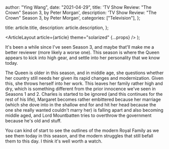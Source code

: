 
  author: "Ying Wang",
  date: "2021-04-29",
  title: 'TV Show Review: "The Crown" Season 3, by Peter Morgan',
  description: 'TV Show Review: "The Crown" Season 3, by Peter Morgan',
  categories: ["Television"],
};

  title: article.title,
  description: article.description,
};

  <ArticleLayout article={article} theme="solarized" {...props} />
);

It's been a while since I've seen Season 3, and maybe that'll make me a better
reviewer (more likely a worse one). This season is where the Queen appears to
kick into high gear, and settle into her personality that we know today.

The Queen is older in this season, and in middle age, she questions whether her
country still needs her given its rapid changes and modernization. Given this,
she throws herself into her work. This leaves her family rather high and dry,
which is something different from the prior innocence we've seen in Seasons 1
and 2. Charles is started to be ignored (and this continues for the rest of his
life), Margaret becomes rather embittered because her marriage (which she dove
into in the shallow end for and hit her head because the one she really wanted
couldn't marry her) is falling apart and also becoming middle aged, and Lord
Mountbatten tries to overthrow the government because he's old and stuff.

You can kind of start to see the outlines of the modern Royal Family as we see
them today in this season, and the modern struggles that still befall them to
this day. I think it's well worth a watch.
